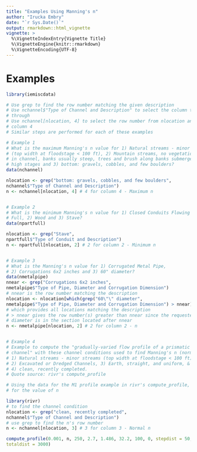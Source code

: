 ```yaml
---
title: "Examples Using Manning's n"
author: "Irucka Embry"
date: "`r Sys.Date()`"
output: rmarkdown::html_vignette
vignette: >
  %\VignetteIndexEntry{Vignette Title}
  %\VignetteEngine{knitr::rmarkdown}
  %\VignetteEncoding{UTF-8}
---
```


# Examples
```R
library(iemiscdata)

# Use grep to find the row number matching the given description
# Use nchannel$"Type of Channel and Description" to select the column to search
# through
# Use nchannel[nlocation, 4] to select the row number from nlocation and
# column 4
# Similar steps are performed for each of these examples

# Example 1
# What is the maximum Manning's n value for 1) Natural streams - minor streams
# (top width at floodstage < 100 ft), 2) Mountain streams, no vegetation
# in channel, banks usually steep, trees and brush along banks submerged at
# high stages and 3) bottom: gravels, cobbles, and few boulders?
data(nchannel)

nlocation <- grep("bottom: gravels, cobbles, and few boulders",
nchannel$"Type of Channel and Description")
n <- nchannel[nlocation, 4] # 4 for column 4 - Maximum n


# Example 2
# What is the minimum Manning's n value for 1) Closed Conduits Flowing Partly
# Full, 2) Wood and 3) Stave?
data(npartfull)

nlocation <- grep("Stave",
npartfull$"Type of Conduit and Description")
n <- npartfull[nlocation, 2] # 2 for column 2 - Minimum n


# Example 3
# What is the Manning's n value for 1) Corrugated Metal Pipe,
# 2) Corrugations 6x2 inches and 3) 60" diameter?
data(nmetalpipe)
nnear <- grep("Corrugations 6x2 inches",
nmetalpipe$"Type of Pipe, Diameter and Corrugation Dimension")
# nnear is the row number matching the description
nlocation <- nlocation[which(grep("60\"\" diameter",
nmetalpipe$"Type of Pipe, Diameter and Corrugation Dimension") > nnear)]
# which provides all locations matching the description
# > nnear gives the row number(s) greater than nnear since the requested
# diameter is in the section located after nnear
n <- nmetalpipe[nlocation, 2] # 2 for column 2 - n


# Example 4
# Example to compute the "gradually-varied flow profile of a prismatic
# channel" with these channel conditions used to find Manning's n (normal):
# 1) Natural streams - minor streams (top width at floodstage < 100 ft),
# 2) Excavated or Dredged Channels, 3) Earth, straight, and uniform, &
# 4) clean, recently completed.
# Quote source: rivr's compute_profile

# Using the data for the M1 profile example in rivr's compute_profile, except
# for the value of n

library(rivr)
# to find the channel condition
nlocation <- grep("clean, recently completed",
nchannel$"Type of Channel and Description")
# use grep to find the n's row number
n <- nchannel[nlocation, 3] # 3 for column 3 - Normal n

compute_profile(0.001, n, 250, 2.7, 1.486, 32.2, 100, 0, stepdist = 50,
totaldist = 3000)
```
